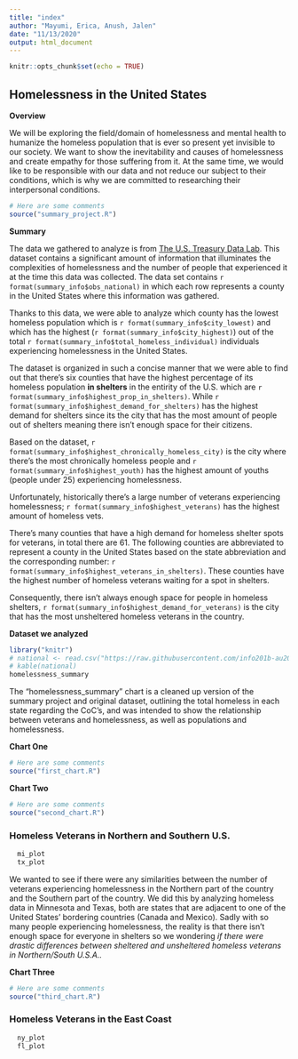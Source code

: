 ```yaml
---
title: "index"
author: "Mayumi, Erica, Anush, Jalen"
date: "11/13/2020"
output: html_document
---
```


```r
knitr::opts_chunk$set(echo = TRUE)
```

## Homelessness in the United States

**Overview**

We will be exploring the field/domain of homelessness and mental health to humanize the homeless population that is ever so present yet invisible to our society. We want to show the inevitability and causes of homelessness and create empathy for those suffering from it. At the same time, we would like to be responsible with our data and not reduce our subject to their conditions, which is why we are committed to researching their interpersonal conditions.

```r
# Here are some comments
source("summary_project.R")
```
**Summary**

The data we gathered to analyze is from [The U.S. Treasury Data Lab](https://raw.githubusercontent.com/info201b-au20/project-ereyand/gh-pages/panel_2_table_and_counts_v7_2020_03_27.csv). This dataset contains a significant amount of information that illuminates the complexities of homelessness and the number of people that experienced it at the time this data was collected. The data set contains `r format(summary_info$obs_national)` in which each row represents a county in the United States where this information was gathered. 

Thanks to this data, we were able to analyze which county has the lowest homeless population which is `r format(summary_info$city_lowest)` and which has the highest (`r format(summary_info$city_highest)`) out of the total `r format(summary_info$total_homeless_individual)` individuals experiencing homelessness in the United States.

The dataset is organized in such a concise manner that we were able to find out that there's six counties that have the highest percentage of its homeless population **in shelters** in the entirity of the U.S. which are `r format(summary_info$highest_prop_in_shelters)`. While `r format(summary_info$highest_demand_for_shelters)` has the highest demand for shelters since its the city that has the most amount of people out of shelters meaning there isn't enough space for their citizens. 

Based on the dataset, `r format(summary_info$highest_chronically_homeless_city)` is the city where there's the most chronically homeless people and `r format(summary_info$highest_youth)` has the highest amount of youths (people under 25) experiencing homelessness. 

Unfortunately, historically there's a large number of veterans experiencing homelessness; `r format(summary_info$highest_veterans)` has the highest amount of homeless vets.

There's many counties that have a high demand for homeless shelter spots for veterans, in total there are 61. The following counties are abbreviated to represent a county in the United States based on the state abbreviation and the corresponding number: `r format(summary_info$highest_veterans_in_shelters)`. These counties have the highest number of homeless veterans waiting for a spot in shelters.

Consequently, there isn't always enough space for people in homeless shelters, `r format(summary_info$highest_demand_for_veterans)` is the city that has the most unsheltered homeless veterans in the country. 


**Dataset we analyzed**
```r
library("knitr")
# national <- read.csv("https://raw.githubusercontent.com/info201b-au20/project-ereyand/gh-pages/panel_2_table_and_counts_v7_2020_03_27.csv")
# kable(national)
homelessness_summary
```

The "homelessness_summary" chart is a cleaned up version of the summary project and original dataset, outlining the total homeless in each state regarding the CoC's, and was intended to show the relationship between veterans and homelessness, as well as populations and homelessness. 

**Chart One**
```r
# Here are some comments
source("first_chart.R")
```

**Chart Two**
```r
# Here are some comments
source("second_chart.R")
```
### Homeless Veterans in Northern and Southern U.S.
```r
  mi_plot
  tx_plot
```
We wanted to see if there were any similarities between the number of veterans experiencing homelessness in the Northern part of the country and the Southern part of the country. We did this by analyzing homeless data in Minnesota and Texas, both are states that are adjacent to one of the United States' bordering countries (Canada and Mexico). Sadly with so many people experiencing homelessness, the reality is that there isn't enough space for everyone in shelters so we wondering _if there were drastic differences between sheltered and unsheltered homeless veterans in Northern/South U.S.A.._

**Chart Three**
```r
# Here are some comments
source("third_chart.R")
```
### Homeless Veterans in the East Coast
```r
  ny_plot
  fl_plot
```

